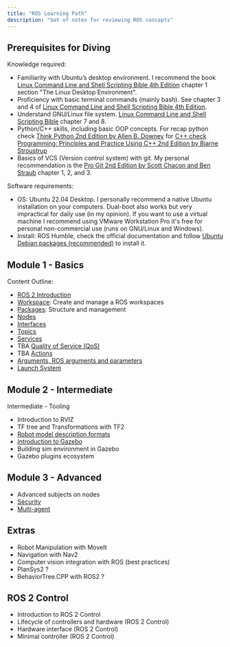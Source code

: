 ```yaml
---
title: "ROS Learning Path"
description: "Set of notes for reviewing ROS concepts"
---
```


## Prerequisites for Diving

Knowledge required:
- Familiarity with Ubuntu’s desktop environment. I recommend the book [Linux Command Line and Shell Scripting Bible 4th Edition](https://www.wiley.com/en-us/Linux+Command+Line+and+Shell+Scripting+Bible%2C+4th+Edition-p-9781119700937) chapter 1 section "The Linux Desktop Environment".
- Proficiency with basic terminal commands (mainly bash). See chapter 3 and 4 of [Linux Command Line and Shell Scripting Bible 4th Edition](https://www.wiley.com/en-us/Linux+Command+Line+and+Shell+Scripting+Bible%2C+4th+Edition-p-9781119700937).
- Understand GNU/Linux file system.  [Linux Command Line and Shell Scripting Bible](https://www.wiley.com/en-us/Linux+Command+Line+and+Shell+Scripting+Bible%2C+4th+Edition-p-9781119700937) chapter 7 and 8.
- Python/C++ skills, including basic OOP concepts. For recap python check [Think Python 2nd Edition by Allen B. Downey](https://greenteapress.com/wp/think-python-2e/) for [C++ check Programming: Principles and Practice Using C++ 2nd Edition by Bjarne Stroustrup](https://jakevdp.github.io/PythonDataScienceHandbook/)
- Basics of VCS (Version control system) with git. My personal recommendation is the [Pro Git 2nd Edition by Scott Chacon and Ben Straub](https://git-scm.com/book/en/v2) chapter 1, 2, and 3.

Software requirements:
- OS: Ubuntu 22.04 Desktop. I personally recommend a native Ubuntu installation on your computers. Dual-boot also works but very impractical for daily use (in my opinion). If you want to use a virtual machine I recommend using VMware Workstation Pro it's free for personal non-commercial use (runs on GNU/Linux and Windows).
- Install: ROS Humble, check the official documentation and follow [Ubuntu Debian packages (recommended)](https://docs.ros.org/en/humble/Installation/Ubuntu-Install-Debians.html) to install it.

## Module 1 - Basics

Content Outline:
- [ROS 2 Introduction](ros2-intro)
- [Workspace](ros2-ws): Create and manage a ROS workspaces
- [Packages](ros2-pkgs): Structure and management
- [Nodes](ros2-nodes)
- [Interfaces](ros2-interfaces)
- [Topics](ros2-topics)
- [Services](ros2-services)
- TBA [Quality of Service (QoS)](ros2-qos)
- TBA [Actions](ros2-actions)
- [Arguments, ROS arguments and parameters](ros2-parameters)
- [Launch System](ros2-launch)


## Module 2 - Intermediate

Intermediate - Tooling
- Introduction to RVIZ
- TF tree and Transformations with TF2
- [Robot model description formats](ros2-description)
- [Introduction to Gazebo](ros2-gazebo)
- Building sim environment in Gazebo
- Gazebo plugins ecosystem

## Module 3 - Advanced

- Advanced subjects on nodes
- [Security](ros2-security)
- [Multi-agent](ros2-multi-agent)

## Extras

- Robot Manipulation with MoveIt
- Navigation with Nav2
- Computer vision integration with ROS (best practices)
- PlanSys2 ?
- BehaviorTree.CPP with ROS2 ?

## ROS 2 Control

- Introduction to ROS 2 Control
- Lifecycle of controllers and hardware (ROS 2 Control)
- Hardware interface (ROS 2 Control)
- Minimal controller (ROS 2 Control)
